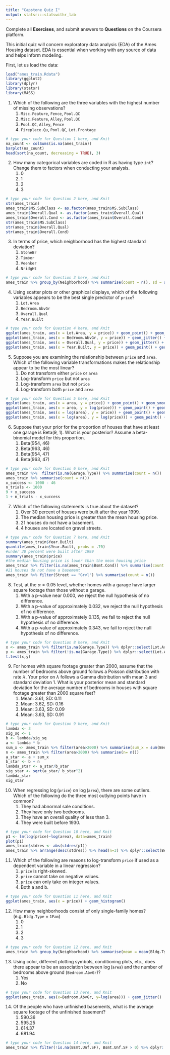 ```yaml
---
title: "Capstone Quiz I"
output: statsr:::statswithr_lab
---
```


<div id="instructions">
Complete all **Exercises**, and submit answers to **Questions** on the Coursera 
platform.
</div>

This initial quiz will concern exploratory data analysis (EDA) of the Ames Housing dataset.  EDA is essential when working with any source of data and helps inform modeling.

First, let us load the data:

```r
load("ames_train.Rdata")
library(ggplot2)
library(dplyr)
library(statsr)
library(MASS)
```


1. Which of the following are the three variables with the highest number of missing observations?
<ol>
<li> `Misc.Feature`, `Fence`, `Pool.QC` </li>
<li> `Misc.Feature`, `Alley`, `Pool.QC` </li> 
<li> `Pool.QC`, `Alley`, `Fence` </li> 
<li> `Fireplace.Qu`, `Pool.QC`, `Lot.Frontage` </li>
</ol>
```r
# type your code for Question 1 here, and Knit
na_count <- colSums(is.na(ames_train))
barplot(na_count)
head(sort(na_count, decreasing = TRUE), 3)
```

\fb{The R function `is.na(x)` will return a boolean that specifies whether x is NA.  The function `colSums` or the package dplyr can help aggregate the total number of missing observations.
This question refers to the following learning objective(s):
Use frequency tables and bar plots to describe the distribution of a variable.
}

2. How many categorical variables are coded in R as having type `int`?  Change them to factors when conducting your analysis.
<ol>
<li> 0
<li> 1
<li> 2
<li> 3
</ol>

```r
# type your code for Question 2 here, and Knit
str(ames_train)
ames_train$MS.SubClass <- as.factor(ames_train$MS.SubClass)
ames_train$Overall.Qual <- as.factor(ames_train$Overall.Qual)
ames_train$Overall.Cond <- as.factor(ames_train$Overall.Cond)
str(ames_train$MS.SubClass)
str(ames_train$Overall.Qual)
str(ames_train$Overall.Cond)
```

\fb{Examine the type of each variable using the `summary` or `str` functions.  Are there any variables that are coded as `int` that can only take on a finite number of values (i.e. the magnitude of the number does not matter)?  Count them.

This question refers to the following learning objective(s):
Identify variables as numerical and categorical.
}

3. In terms of price, which neighborhood has the highest standard deviation?  
<ol>
<li> `StoneBr`
<li> `Timber`
<li> `Veenker`
<li> `NridgHt`
</ol>

```r
# type your code for Question 3 here, and Knit
ames_train %>% group_by(Neighborhood) %>% summarise(count = n(), sd = sd(price)) %>% arrange(desc(sd))
```

\fb{In dplyr, the `group_by` command allows you to calculate quantities for each group using the `summarise` command.  

This question refers to the following learning objective(s):
When describing the distribution of a numerical variable, mention its shape, center, and spread, as well as any unusual observations.
}


4. Using scatter plots or other graphical displays, which of the following variables appears to be the best single predictor of `price`?
<ol>
<li> `Lot.Area`
<li> `Bedroom.AbvGr`
<li> `Overall.Qual`
<li> `Year.Built`
</ol>

```r
# type your code for Question 4 here, and Knit
ggplot(ames_train, aes(x = Lot.Area, y = price)) + geom_point() + geom_smooth(method = "lm")
ggplot(ames_train, aes(x = Bedroom.AbvGr, y = price)) + geom_jitter() + geom_smooth(method = "lm")
ggplot(ames_train, aes(x = Overall.Qual, y = price)) + geom_jitter() + geom_smooth(method = "lm")
ggplot(ames_train, aes(x = Year.Built, y = price)) + geom_point() + geom_smooth(method = "lm")
```

\fb{For each of the listed independent variables, create a scatterplot with the independent variable on the x-axis and `price` on the y-axis.  What seems to be the most linear?

This question refers to the following learning objective(s):
Use scatterplots for describing the relationship between two numerical variables making sure to note the direction (positive or negative), form (linear or non-linear) and the strength of the relationship as well as any unusual observations that stand out.

}


5. Suppose you are examining the relationship between `price` and `area`.  Which of the following variable transformations makes the relationship appear to be the most linear?
<ol>
<li> Do not transform either `price` or `area`
<li> Log-transform `price` but not `area`
<li> Log-transform `area` but not `price`
<li> Log-transform both `price` and `area`
</ol>

```r
# type your code for Question 5 here, and Knit
ggplot(ames_train, aes(x = area, y = price)) + geom_point() + geom_smooth(method = "lm")
ggplot(ames_train, aes(x = area, y = log(price))) + geom_point() + geom_smooth(method = "lm")
ggplot(ames_train, aes(x = log(area), y = price)) + geom_point() + geom_smooth(method = "lm")
ggplot(ames_train, aes(x = log(area), y = log(price))) + geom_point() + geom_smooth(method = "lm")
```

\fb{For each of the four options, visualize the relationship using a graphical device such as a scatterplot.  What seems to be the most linear?

This question refers to the following learning objective(s):
Recognize when transformations (e.g. log) can make the distribution of data more symmetric, and hence easier to model.
Use scatterplots for describing the relationship between two numerical variables making sure to note the direction (positive or negative), form (linear or non-linear) and the strength of the relationship as well as any unusual observations that stand out.
}


6. Suppose that your prior for the proportion of houses that have at least one garage is Beta(9, 1).  What is your posterior? Assume a beta-binomial model for this proportion.
<ol>
<li> Beta(954, 46)
<li> Beta(963, 46)
<li> Beta(954, 47)
<li> Beta(963, 47)
</ol>

```r
# type your code for Question 6 here, and Knit
ames_train %>%  filter(is.na(Garage.Type)) %>% summarise(count = n())
ames_train %>% summarise(count = n())
x_success <- 1000 - 46
n_trials <- 1000
9 + x_success
1 + n_trials - x_success
```

\fb{Recall that if the prior is $Beta(\alpha,\beta)$, then the posterior with $x$ successes in $n trials$ is $Beta(\alpha+x,\beta+n-x)$.

This question refers to the following learning objective(s):
Make inferences about a proportion using a conjugate Beta prior:
}


7. Which of the following statements is true about the dataset?
<ol>
<li> Over 30 percent of houses were built after the year 1999.
<li> The median housing price is greater than the mean housing price.
<li> 21 houses do not have a basement.
<li> 4 houses are located on gravel streets.
</ol>

```r
# type your code for Question 7 here, and Knit
summary(ames_train$Year.Built)
quantile(ames_train$Year.Built, probs = .70)
#under 30 percent were built after 1999
summary(ames_train$price)
#the median housing price is lower than the mean housing price
ames_train %>% filter(is.na(ames_train$Bsmt.Cond)) %>% summarise(count = n())
#21 houses do not have a basement
ames_train %>% filter(Street == "Grvl") %>% summarise(count = n())
```

\fb{For each of the statements, determine whether it is true or false by using functions such as `summary`, `sum`, or `median` to describe the distribution of a relevant variable.

This question refers to the following learning objective(s):
Describe the distribution of a single variable.
}

8. Test, at the $\alpha = 0.05$ level, whether homes with a garage have larger square footage than those without a garage.
<ol>
<li> With a p-value near 0.000, we reject the null hypothesis of no difference.
<li> With a p-value of approximately 0.032, we reject the null hypothesis of no difference.
<li> With a p-value of approximately 0.135, we fail to reject the null hypothesis of no difference.
<li> With a p-value of approximately 0.343, we fail to reject the null hypothesis of no difference.
</ol>

```r
# type your code for Question 8 here, and Knit
x <- ames_train %>% filter(is.na(Garage.Type)) %>% dplyr::select(Lot.Area) 
y <- ames_train %>% filter(!is.na(Garage.Type)) %>% dplyr::select(Lot.Area) 
t.test(x,y)
```

\fb{Use a hypothesis test to compare two means.  Use a pooled standard error to estimate the p-value. 

This question refers to the following learning objective(s):
Use the t-distribution for inference on a single mean, difference of paired (dependent) means, and difference of independent means.
}


9. For homes with square footage greater than 2000, assume that the number of bedrooms above ground follows a Poisson distribution with rate $\lambda$.  Your prior on $\lambda$ follows a Gamma distribution with mean 3 and standard deviation 1.  What is your posterior mean and standard deviation for the average number of bedrooms in houses with square footage greater than 2000 square feet?
<ol> 
<li> Mean: 3.61, SD: 0.11
<li> Mean: 3.62, SD: 0.16
<li> Mean: 3.63, SD: 0.09
<li> Mean: 3.63, SD: 0.91
</ol>

```r
# type your code for Question 9 here, and Knit
lambda <- 3
sig_sq <- 1
b <- lambda/sig_sq
a <- lambda * b 
sum_x <- ames_train %>% filter(area>2000) %>% summarise(sum_x = sum(Bedroom.AbvGr))
n <- ames_train %>% filter(area>2000) %>% summarise(n= n())
a_star <- a + sum_x
b_star <- b + n
lambda_star <- a_star/b_star
sig_star <- sqrt(a_star/ b_star^2)
lambda_star
sig_star
```

\fb{Since the Gamma distribution is conjugate to the Poisson distribution, the posterior will be Gamma with parameter value  $k + \sum x_i$ and $\theta/(n\theta+1)$, where $k$ and $\theta$ represent the parameters of the prior distribution.  Based on the prior mean and standard deviation, elicit the prior values of $k$ and $\theta$.

This question refers to the following learning objective(s):
Make inferences about data coming from a Poisson likelihood using a conjugate Gamma prior.
Elicit prior beliefs about a parameter in terms of a Beta, Gamma, or Normal distribution.
}


10. When regressing $\log$(`price`) on $\log$(`area`), there are some outliers.  Which of the following do the three most outlying points have in common?
<ol> 
<li> They had abnormal sale conditions.
<li> They have only two bedrooms.
<li> They have an overall quality of less than 3.
<li> They were built before 1930.
</ol>

```r
# type your code for Question 10 here, and Knit
p1 <- lm(log(price)~log(area), data=ames_train)
plot(p1)
ames_train$stdres <- abs(stdres(p1))
ames_train %>% arrange(desc(stdres)) %>% head(n=3) %>% dplyr::select(Bedroom.AbvGr, Overall.Qual, Year.Built, Sale.Condition, stdres)
```

\fb{To identify the outliers, find the observations with the highest squared residuals under the proposed model.  Compare those observations (extract with the `which` function) to see what they have in common.

This question refers to the following learning objective(s):
Identify outliers and high leverage points in a linear model.
}


11. Which of the following are reasons to log-transform `price` if used as a dependent variable in a linear regression?
<ol> 
<li> `price` is right-skewed.
<li> `price` cannot take on negative values.
<li> `price` can only take on integer values.  
<li> Both a and b.
</ol>

```r
# type your code for Question 11 here, and Knit
ggplot(ames_train, aes(x = price)) + geom_histogram()
```


\fb{We assume that residuals are normally distributed and can theoretically take on any value.  However, since `price` much be greater than 0 and right-skewed, the residuals are truncated and the assumption of normality is violated.  

This question refers to the following learning objective(s):
Identify the assumptions of linear regression and assess when a model may need to be improved.
}

12. How many neighborhoods consist of only single-family homes? (e.g. `Bldg.Type` = `1Fam`)
<ol> 
<li> 0
<li> 1
<li> 2 
<li> 3
</ol>

```r
# type your code for Question 12 here, and Knit
ames_train %>% group_by(Neighborhood) %>% summarise(mean = mean(Bldg.Type == "1Fam")) %>% filter(mean == 1)
```

\fb{Use either frequency tables for each neighborhood or the dplyr command `group_by` followed by `summarise(mean(Bldg.Type == "1Fam"))`

This question refers to the following learning objective(s):
Use contingency tables and segmented bar plots or mosaic plots to assess the relationship between two categorical variables.
}

13. Using color, different plotting symbols, conditioning plots, etc., does there appear to be an association between $\log$(`area`) and the number of bedrooms above ground (`Bedroom.AbvGr`)? 
<ol> 
<li> Yes
<li> No
</ol>

```r
# type your code for Question 13 here, and Knit
ggplot(ames_train, aes(x=Bedroom.AbvGr, y=log(area))) + geom_jitter()
```

\fb{Find the correlation between the two variables.  Does there seem to be an association between the two?  Try plotting the relationship.

This question refers to the following learning objective(s):
Use scatterplots and other graphical devices to describe the relationship between two numerical variables.
}

14. Of the people who have unfinished basements, what is the average square footage of the unfinished basement?
<ol> 
<li> 590.36
<li> 595.25
<li> 614.37
<li> 681.94
</ol>

```r
# type your code for Question 14 here, and Knit
ames_train %>% filter(!is.na(Bsmt.Unf.SF), Bsmt.Unf.SF > 0) %>% dplyr::select(BsmtFin.Type.1, Bsmt.Unf.SF) %>% summarise(mean = mean(Bsmt.Unf.SF))
```

\fb{Remove all `NA` observations for the square footage of the unfinished basement and then find the mean of the remaining observations.

This question refers to the following learning objective(s):
Describe the distribution of a single variable.
}
